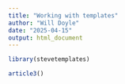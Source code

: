 ```yaml
---
title: "Working with templates"
author: "Will Doyle"
date: "2025-04-15"
output: html_document
---
```


```r
library(stevetemplates)
```

```r
article3()
```

